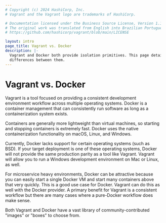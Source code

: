 ```yaml
---
# Copyright (c) 2024 HashiCorp, Inc.
# Vagrant and the Vagrant logo are trademarks of HashiCorp.

# Documentation licensed under the Business Source License, Version 1.1.
# The original work was translated from English into Brazilian Portuguese.
# https://github.com/hashicorp/vagrant/blob/main/LICENSE

layout: intro
page_title: Vagrant vs. Docker
description: |-
  Vagrant and Docker both provide isolation primitives. This page details the
  differences between them.
---
```


# Vagrant vs. Docker

Vagrant is a tool focused on providing a consistent development environment
workflow across multiple operating systems. Docker is a container management
that can consistently run software as long as a containerization system exists.

Containers are generally more lightweight than virtual machines, so starting
and stopping containers is extremely fast. Docker uses the native
containerization functionality on macOS, Linux, and Windows.

Currently, Docker lacks support for certain operating systems (such as
BSD). If your target deployment is one of these operating systems,
Docker will not provide the same production parity as a tool like Vagrant.
Vagrant will allow you to run a Windows development environment on Mac or Linux,
as well.

For microservice heavy environments, Docker can be attractive because you
can easily start a single Docker VM and start many containers above that
very quickly. This is a good use case for Docker. Vagrant can do this as well
with the Docker provider. A primary benefit for Vagrant is a consistent workflow
but there are many cases where a pure-Docker workflow does make sense.

Both Vagrant and Docker have a vast library of community-contributed "images"
or "boxes" to choose from.
